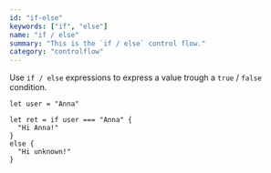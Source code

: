 ```yaml
---
id: "if-else"
keywords: ["if", "else"]
name: "if / else"
summary: "This is the `if / else` control flow."
category: "controlflow"
---
```


Use `if / else` expressions to express a value trough a `true` / `false` condition.

```res
let user = "Anna"

let ret = if user === "Anna" {
  "Hi Anna!"
}
else {
  "Hi unknown!"
}
```
